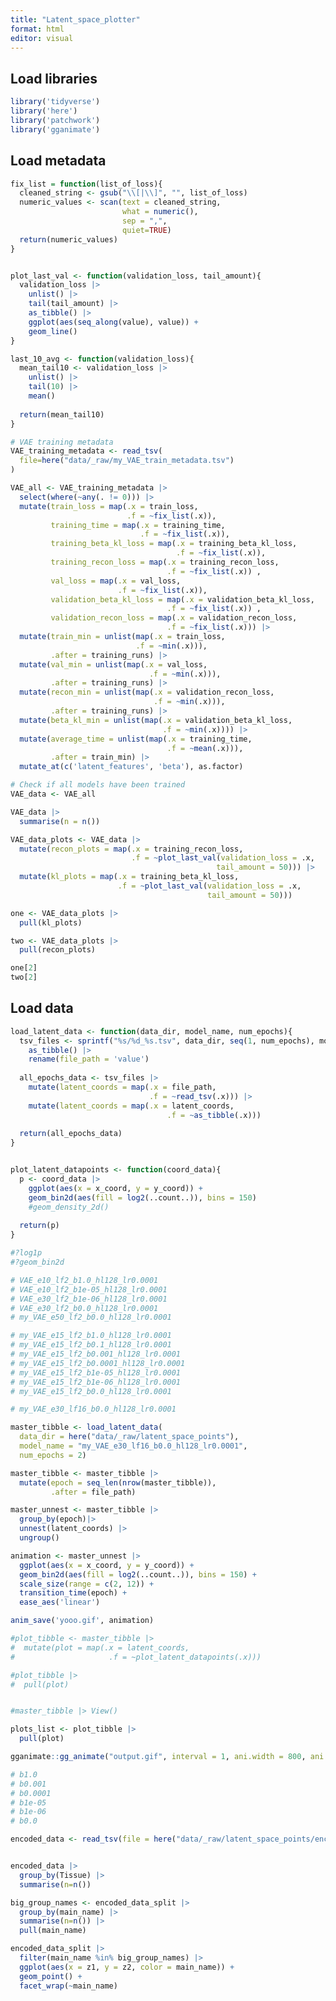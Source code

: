 ```yaml
---
title: "Latent_space_plotter"
format: html
editor: visual
---
```


## Load libraries

```r
library('tidyverse')
library('here')
library('patchwork')
library('gganimate')
```

## Load metadata

```r
fix_list = function(list_of_loss){
  cleaned_string <- gsub("\\[|\\]", "", list_of_loss)
  numeric_values <- scan(text = cleaned_string,
                         what = numeric(),
                         sep = ",",
                         quiet=TRUE)
  return(numeric_values)
}


plot_last_val <- function(validation_loss, tail_amount){
  validation_loss |>
    unlist() |>
    tail(tail_amount) |>
    as_tibble() |>
    ggplot(aes(seq_along(value), value)) + 
    geom_line()
}

last_10_avg <- function(validation_loss){
  mean_tail10 <- validation_loss |>
    unlist() |>
    tail(10) |>
    mean()
  
  return(mean_tail10)
}

# VAE training metadata
VAE_training_metadata <- read_tsv(
  file=here("data/_raw/my_VAE_train_metadata.tsv")
)

VAE_all <- VAE_training_metadata |> 
  select(where(~any(. != 0))) |>
  mutate(train_loss = map(.x = train_loss,
                          .f = ~fix_list(.x)),
         training_time = map(.x = training_time,
                             .f = ~fix_list(.x)),
         training_beta_kl_loss = map(.x = training_beta_kl_loss,
                                     .f = ~fix_list(.x)),
         training_recon_loss = map(.x = training_recon_loss,
                                   .f = ~fix_list(.x)) ,
         val_loss = map(.x = val_loss,
                        .f = ~fix_list(.x)),
         validation_beta_kl_loss = map(.x = validation_beta_kl_loss,
                                   .f = ~fix_list(.x)) ,
         validation_recon_loss = map(.x = validation_recon_loss,
                                   .f = ~fix_list(.x))) |>
  mutate(train_min = unlist(map(.x = train_loss,
                            .f = ~min(.x))),
         .after = training_runs) |>
  mutate(val_min = unlist(map(.x = val_loss,
                               .f = ~min(.x))),
         .after = training_runs) |>
  mutate(recon_min = unlist(map(.x = validation_recon_loss,
                                .f = ~min(.x))),
         .after = training_runs) |>
  mutate(beta_kl_min = unlist(map(.x = validation_beta_kl_loss,
                                  .f = ~min(.x)))) |>
  mutate(average_time = unlist(map(.x = training_time,
                                   .f = ~mean(.x))),
         .after = train_min) |>
  mutate_at(c('latent_features', 'beta'), as.factor)

# Check if all models have been trained
VAE_data <- VAE_all

VAE_data |>
  summarise(n = n())

VAE_data_plots <- VAE_data |>
  mutate(recon_plots = map(.x = training_recon_loss,
                           .f = ~plot_last_val(validation_loss = .x,
                                              tail_amount = 50))) |>
  mutate(kl_plots = map(.x = training_beta_kl_loss,
                        .f = ~plot_last_val(validation_loss = .x,
                                            tail_amount = 50)))

one <- VAE_data_plots |>
  pull(kl_plots)

two <- VAE_data_plots |>
  pull(recon_plots)

one[2]
two[2]
```

## Load data

```r
load_latent_data <- function(data_dir, model_name, num_epochs){
  tsv_files <- sprintf("%s/%d_%s.tsv", data_dir, seq(1, num_epochs), model_name) |>
    as_tibble() |>
    rename(file_path = 'value')
  
  all_epochs_data <- tsv_files |>
    mutate(latent_coords = map(.x = file_path,
                               .f = ~read_tsv(.x))) |>
    mutate(latent_coords = map(.x = latent_coords,
                                   .f = ~as_tibble(.x)))
  
  return(all_epochs_data)
}


plot_latent_datapoints <- function(coord_data){
  p <- coord_data |>
    ggplot(aes(x = x_coord, y = y_coord)) +
    geom_bin2d(aes(fill = log2(..count..)), bins = 150)
    #geom_density_2d()
  
  return(p)
}
```

```r


#?log1p
#?geom_bin2d

# VAE_e10_lf2_b1.0_hl128_lr0.0001
# VAE_e10_lf2_b1e-05_hl128_lr0.0001
# VAE_e30_lf2_b1e-06_hl128_lr0.0001
# VAE_e30_lf2_b0.0_hl128_lr0.0001
# my_VAE_e50_lf2_b0.0_hl128_lr0.0001

# my_VAE_e15_lf2_b1.0_hl128_lr0.0001
# my_VAE_e15_lf2_b0.1_hl128_lr0.0001
# my_VAE_e15_lf2_b0.001_hl128_lr0.0001
# my_VAE_e15_lf2_b0.0001_hl128_lr0.0001
# my_VAE_e15_lf2_b1e-05_hl128_lr0.0001
# my_VAE_e15_lf2_b1e-06_hl128_lr0.0001
# my_VAE_e15_lf2_b0.0_hl128_lr0.0001

# my_VAE_e30_lf16_b0.0_hl128_lr0.0001

master_tibble <- load_latent_data(
  data_dir = here("data/_raw/latent_space_points"),
  model_name = "my_VAE_e30_lf16_b0.0_hl128_lr0.0001",
  num_epochs = 2)

master_tibble <- master_tibble |>
  mutate(epoch = seq_len(nrow(master_tibble)),
         .after = file_path)

master_unnest <- master_tibble |>
  group_by(epoch)|>
  unnest(latent_coords) |>
  ungroup()

animation <- master_unnest |>
  ggplot(aes(x = x_coord, y = y_coord)) +
  geom_bin2d(aes(fill = log2(..count..)), bins = 150) +
  scale_size(range = c(2, 12)) +
  transition_time(epoch) +
  ease_aes('linear')

anim_save('yooo.gif', animation)

#plot_tibble <- master_tibble |>
#  mutate(plot = map(.x = latent_coords,
#                     .f = ~plot_latent_datapoints(.x)))

#plot_tibble |>
#  pull(plot)


#master_tibble |> View()
```

```r
plots_list <- plot_tibble |>
  pull(plot)

gganimate::gg_animate("output.gif", interval = 1, ani.width = 800, ani.height = 600)
```

```r

# b1.0
# b0.001
# b0.0001
# b1e-05
# b1e-06
# b0.0

encoded_data <- read_tsv(file = here("data/_raw/latent_space_points/encoder_latent_space_b1.0.tsv"))


encoded_data |>
  group_by(Tissue) |>
  summarise(n=n())

big_group_names <- encoded_data_split |>
  group_by(main_name) |>
  summarise(n=n()) |>
  pull(main_name)

encoded_data_split |>
  filter(main_name %in% big_group_names) |>
  ggplot(aes(x = z1, y = z2, color = main_name)) +
  geom_point() +
  facet_wrap(~main_name)
```
